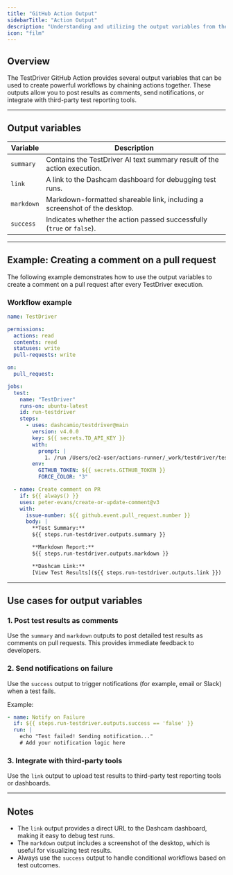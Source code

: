 ```yaml
---
title: "GitHub Action Output"
sidebarTitle: "Action Output"
description: "Understanding and utilizing the output variables from the TestDriver GitHub Action"
icon: "film"
---
```


## Overview
The TestDriver GitHub Action provides several output variables that can be used to create powerful workflows by chaining actions together. These outputs allow you to post results as comments, send notifications, or integrate with third-party test reporting tools.

---

## Output variables

| Variable   | Description                                                                 |
|------------|-----------------------------------------------------------------------------|
| `summary`  | Contains the TestDriver AI text summary result of the action execution.     |
| `link`     | A link to the Dashcam dashboard for debugging test runs.                   |
| `markdown` | Markdown-formatted shareable link, including a screenshot of the desktop.  |
| `success`  | Indicates whether the action passed successfully (`true` or `false`).      |

---

## Example: Creating a comment on a pull request
The following example demonstrates how to use the output variables to create a comment on a pull request after every TestDriver execution.

### Workflow example
```yaml [expandable]
name: TestDriver

permissions:
  actions: read
  contents: read
  statuses: write
  pull-requests: write

on:
  pull_request:

jobs:
  test:
    name: "TestDriver"
    runs-on: ubuntu-latest
    id: run-testdriver
    steps:
      - uses: dashcamio/testdriver@main
        version: v4.0.0
        key: ${{ secrets.TD_API_KEY }}
        with:
          prompt: |
            1. /run /Users/ec2-user/actions-runner/_work/testdriver/testdriver/.testdriver/test.yaml
        env:
          GITHUB_TOKEN: ${{ secrets.GITHUB_TOKEN }}
          FORCE_COLOR: "3"

  - name: Create comment on PR
    if: ${{ always() }}
    uses: peter-evans/create-or-update-comment@v3
    with:
      issue-number: ${{ github.event.pull_request.number }}
      body: |
        **Test Summary:**
        ${{ steps.run-testdriver.outputs.summary }}

        **Markdown Report:**
        ${{ steps.run-testdriver.outputs.markdown }}

        **Dashcam Link:**
        [View Test Results](${{ steps.run-testdriver.outputs.link }})
```

---

## Use cases for output variables

### 1. Post test results as comments
Use the `summary` and `markdown` outputs to post detailed test results as comments on pull requests. This provides immediate feedback to developers.

### 2. Send notifications on failure
Use the `success` output to trigger notifications (for example, email or Slack) when a test fails.

Example:
```yaml
- name: Notify on Failure
  if: ${{ steps.run-testdriver.outputs.success == 'false' }}
  run: |
    echo "Test failed! Sending notification..."
    # Add your notification logic here
```

### 3. Integrate with third-party tools
Use the `link` output to upload test results to third-party test reporting tools or dashboards.

---

## Notes
- The `link` output provides a direct URL to the Dashcam dashboard, making it easy to debug test runs.
- The `markdown` output includes a screenshot of the desktop, which is useful for visualizing test results.
- Always use the `success` output to handle conditional workflows based on test outcomes.
